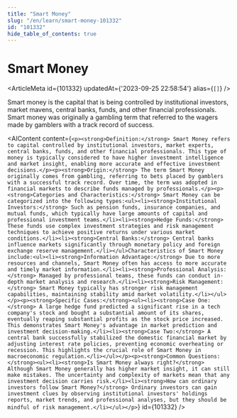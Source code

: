 ```yaml
---
title: "Smart Money"
slug: "/en/learn/smart-money-101332"
id: "101332"
hide_table_of_contents: true
---
```



# Smart Money

<ArticleMeta id={101332} updatedAt={'2023-09-25 22:58:54'} alias={`[]`} />
<div className='border-solid border-b border-t-0 my-4 border-[var(--ifm-color-gray-300)]' />

Smart money is the capital that is being controlled by institutional investors, market mavens, central banks, funds, and other financial professionals. Smart money was originally a gambling term that referred to the wagers made by gamblers with a track record of success.

<AIContent content={`<p><strong>Definition:</strong> Smart Money refers to capital controlled by institutional investors, market experts, central banks, funds, and other financial professionals. This type of money is typically considered to have higher investment intelligence and market insight, enabling more accurate and effective investment decisions.</p><p><strong>Origin:</strong> The term Smart Money originally comes from gambling, referring to bets placed by gamblers with a successful track record. Over time, the term was adopted in financial markets to describe funds managed by professionals.</p><p><strong>Categories and Characteristics:</strong> Smart Money can be categorized into the following types:<ul><li><strong>Institutional Investors:</strong> Such as pension funds, insurance companies, and mutual funds, which typically have large amounts of capital and professional investment teams.</li><li><strong>Hedge Funds:</strong> These funds use complex investment strategies and risk management techniques to achieve positive returns under various market conditions.</li><li><strong>Central Banks:</strong> Central banks influence markets significantly through monetary policy and foreign exchange reserve management.</li></ul>Characteristics of Smart Money include:<ul><li><strong>Information Advantage:</strong> Due to more resources and channels, Smart Money often has access to more accurate and timely market information.</li><li><strong>Professional Analysis:</strong> Managed by professional teams, these funds can conduct in-depth market analysis and research.</li><li><strong>Risk Management:</strong> Smart Money typically has stronger risk management capabilities, maintaining stability amid market volatility.</li></ul></p><p><strong>Specific Cases:</strong><ul><li><strong>Case One:</strong> A large hedge fund predicted a significant rise in a tech company's stock and bought a substantial amount of its shares, eventually reaping substantial profits as the stock price increased. This demonstrates Smart Money's advantage in market prediction and investment decision-making.</li><li><strong>Case Two:</strong> A central bank successfully stabilized the domestic financial market by adjusting interest rate policies, preventing economic overheating or recession. This highlights the crucial role of Smart Money in macroeconomic regulation.</li></ul></p><p><strong>Common Questions:</strong><ul><li><strong>Is Smart Money always right?</strong> Although Smart Money generally has higher market insight, it can still make mistakes. The uncertainty and complexity of markets mean that any investment decision carries risk.</li><li><strong>How can ordinary investors follow Smart Money?</strong> Ordinary investors can gain investment clues by observing institutional investors' holdings reports, market trends, and professional analyses, but they should be mindful of risk management.</li></ul></p>`} id={101332} />
